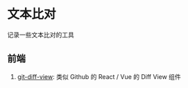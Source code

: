 # 文本比对

记录一些文本比对的工具

## 前端

1. [git-diff-view](https://mrwangjusttodo.github.io/git-diff-view/): 类似 Github 的 React / Vue 的 Diff View 组件 <Badge npm="@git-diff-view/react" github="https://github.com/MrWangJustToDo/git-diff-view" />
